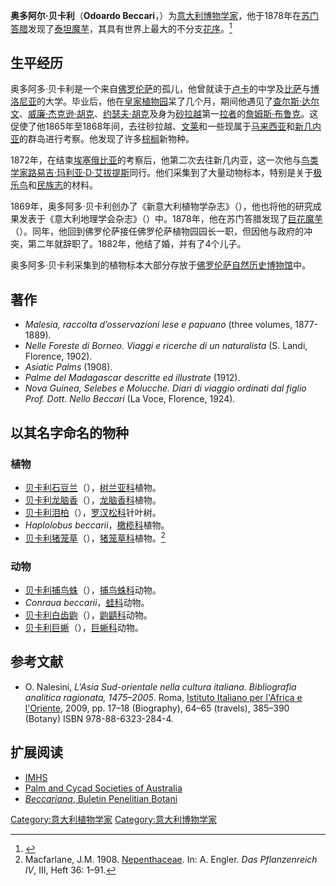 {{Infobox Biography
| subject_name   = 奧多阿多·貝卡利 
| image_name     = Odoardo Beccari.jpg
| image_size     = 250px
| image_caption  = 奥多阿多·贝卡利
| date_of_birth  = 1843年11月16日
| place_of_birth = [[File:Flag_of_the_Grand_Duchy_of_Tuscany_(1840).svg|25px]] [[托斯卡納大公國|托斯卡納大公國]][[佛羅倫斯|佛羅倫斯]]
| date_of_death  = 1920年10月25日
| place_of_death = 待查
| occupation     = [[意大利|意大利]][[博物学家|博物学家]]
}}

'''奥多阿尔·贝卡利'''（'''Odoardo Beccari'''，{{bd|1843年|11月16日|1920年|10月25日|Beccari}}）为[[意大利|意大利]][[博物学家|博物学家]]，他于1878年在[[苏门答腊|苏门答腊]]发现了[[泰坦魔芋|泰坦魔芋]]，其具有世界上最大的不分支[[花序|花序]]。<ref>{{cite booklast1=Brummitt |first1= R. K. |last2 = Powell |first2=C. E. |title = Authors of Plant Names |publisher = [[皇家植物园|Royal Botanic Gardens, Kew]] |year = 1992 |isbn = 1-84246-085-4}}</ref>

== 生平经历 ==
奥多阿多·贝卡利是一个来自[[佛罗伦萨|佛罗伦萨]]的孤儿，他曾就读于[[卢卡|卢卡]]的中学及[[比萨|比萨]]与[[博洛尼亚|博洛尼亚]]的大学。毕业后，他在[[皇家植物园|皇家植物园]]呆了几个月，期间他遇见了[[查尔斯·达尔文|查尔斯·达尔文]]、[[威廉·杰克逊·胡克|威廉·杰克逊·胡克]]、[[约瑟夫·胡克|约瑟夫·胡克]]及身为[[砂拉越|砂拉越]]第一[[拉者|拉者]]的[[詹姆斯·布鲁克|詹姆斯·布鲁克]]。这促使了他1865年至1868年间，去往砂拉越、[[文莱|文莱]]和一些现属于[[马来西亚|马来西亚]]和[[新几内亚|新几内亚]]的群岛进行考察。他发现了许多[[棕榈|棕榈]]新物种。

1872年，在结束[[埃塞俄比亚|埃塞俄比亚]]的考察后，他第二次去往新几内亚，这一次他与[[鸟类学家|鸟类学家]][[路易吉·玛利亚·D·艾拔提斯|路易吉·玛利亚·D·艾拔提斯]]同行。他们采集到了大量动物标本，特别是关于[[极乐鸟|极乐鸟]]和[[民族志|民族志]]的材料。

1869年，奥多阿多·贝卡利创办了《新意大利植物学杂志》（{{small|''Nuovo Giornale Botanico Italiano''}}），他也将他的研究成果发表于《意大利地理学会杂志》（{{small|''Bolletino della Società geografica Italiana''}}）中。1878年，他在苏门答腊发现了[[巨花魔芋|巨花魔芋]]（{{small|''Amorphophallus titanum''}}）。同年，他回到佛罗伦萨接任佛罗伦萨植物园园长一职，但因他与政府的冲突，第二年就辞职了。1882年，他结了婚，并有了4个儿子。

奥多阿多·贝卡利采集到的植物标本大部分存放于[[佛罗伦萨自然历史博物馆|佛罗伦萨自然历史博物馆]]中。

== 著作 ==
*''Malesia, raccolta d’osservazioni lese e papuano'' (three volumes, 1877-1889). 
*''Nelle Foreste di Borneo. Viaggi e ricerche di un naturalista'' (S. Landi, Florence, 1902). 
*''Asiatic Palms'' (1908). 
*''Palme del Madagascar descritte ed illustrate'' (1912). 
*''Nova Guinea, Selebes e Molucche. Diari di viaggio ordinati dal figlio Prof. Dott. Nello Beccari'' (La Voce, Florence, 1924).

== 以其名字命名的物种 ==
=== 植物 ===
*[[贝卡利石豆兰|贝卡利石豆兰]]（{{small|''Bulbophyllum beccarii''}}），[[树兰亚科|树兰亚科]]植物。
*[[贝卡利龙脑香|贝卡利龙脑香]]（{{small|''Dryobalanops beccarii''}}），[[龙脑香科|龙脑香科]]植物。
*[[贝卡利泪柏|贝卡利泪柏]]（{{small|''Dacrydium beccarii''}}），[[罗汉松科|罗汉松科]]针叶树。
*''Haplolobus beccarii''，[[橄榄科|橄榄科]]植物。
*[[贝卡利猪笼草|贝卡利猪笼草]]（{{small|''Nepenthes beccariana''}}），[[猪笼草科|猪笼草科]]植物。<ref name=Macfarlane>Macfarlane, J.M. 1908. [[猪笼草科_(1908年专著)|Nepenthaceae]]. In: A. Engler. ''Das Pflanzenreich IV'', III, Heft 36: 1–91.</ref>

=== 动物 ===
*[[贝卡利捕鸟蛛|贝卡利捕鸟蛛]]（{{small|''Acanthopelma beccarii''}}），[[捕鸟蛛科|捕鸟蛛科]]动物。
*''Conraua beccarii''，[[蛙科|蛙科]]动物。
*[[贝卡利白齿鼩|贝卡利白齿鼩]]（{{small|''Crocidura beccarii''}}），[[鼩鼱科|鼩鼱科]]动物。
*[[贝卡利巨蜥|贝卡利巨蜥]]（{{small|''Varanus beccarii''}}），[[巨蜥科|巨蜥科]]动物。

{{botanist|Becc.|奥多阿多·贝卡利}}

== 参考文献 ==
{{reflist}}
{{refbegin}}
* O. Nalesini, ''L'Asia Sud-orientale nella cultura italiana. Bibliografia analitica ragionata, 1475–2005''. Roma, [[Istituto_Italiano_per_l'Africa_e_l'Oriente|Istituto Italiano per l'Africa e l'Oriente]], 2009, pp. 17–18 (Biography), 64–65 (travels), 385–390 (Botany) ISBN 978-88-6323-284-4.
{{refend}}

== 扩展阅读 ==
{{commonscat|Odoardo Beccari}}
{{refbegin}}
*[http://brunelleschi.imss.fi.it/itineraries/biography/OdoardoBeccariLink.html IMHS]{{Wayback|url=http://brunelleschi.imss.fi.it/itineraries/biography/OdoardoBeccariLink.html |date=20110614114827 }}
*[http://www.pacsoa.org.au/places/People/beccari.html Palm and Cycad Societies of Australia]{{Wayback|url=http://www.pacsoa.org.au/places/People/beccari.html |date=20051031170728 }}
*[https://web.archive.org/web/20130627072807/http://www.papuaweb.org/dlib/jr/beccariana/index.html ''Beccariana'', Buletin Penelitian Botani]
{{refend}}

{{Authority control}}
{{DEFAULTSORT:Beccari}}

[[Category:意大利植物学家|Category:意大利植物学家]]
[[Category:意大利博物学家|Category:意大利博物学家]]